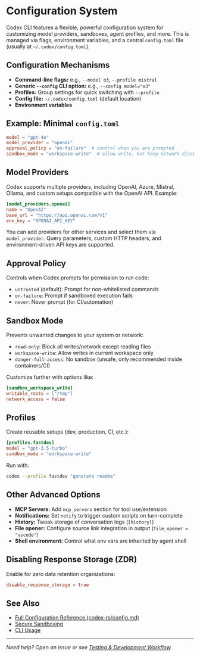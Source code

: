 # Configuration System

Codex CLI features a flexible, powerful configuration system for customizing model providers, sandboxes, agent profiles, and more. This is managed via flags, environment variables, and a central `config.toml` file (usually at `~/.codex/config.toml`).

## Configuration Mechanisms
- **Command-line flags:** e.g., `--model o3`, `--profile mistral`
- **Generic `--config` CLI option:** e.g., `--config model="o3"`
- **Profiles:** Group settings for quick switching with `--profile`
- **Config file:** `~/.codex/config.toml` (default location)
- **Environment variables**

## Example: Minimal `config.toml`
```toml
model = "gpt-4o"
model_provider = "openai"
approval_policy = "on-failure"  # control when you are prompted
sandbox_mode = "workspace-write"  # allow write, but keep network disabled
```

## Model Providers
Codex supports multiple providers, including OpenAI, Azure, Mistral, Ollama, and custom setups compatible with the OpenAI API. Example:
```toml
[model_providers.openai]
name = "OpenAI"
base_url = "https://api.openai.com/v1"
env_key = "OPENAI_API_KEY"
```

You can add providers for other services and select them via `model_provider`. Query parameters, custom HTTP headers, and environment-driven API keys are supported.

## Approval Policy
Controls when Codex prompts for permission to run code:
- `untrusted` (default): Prompt for non-whitelisted commands
- `on-failure`: Prompt if sandboxed execution fails
- `never`: Never prompt (for CI/automation)

## Sandbox Mode
Prevents unwanted changes to your system or network:
- `read-only`: Block all writes/network except reading files
- `workspace-write`: Allow writes in current workspace only
- `danger-full-access`: No sandbox (unsafe, only recommended inside containers/CI)

Customize further with options like:
```toml
[sandbox_workspace_write]
writable_roots = ["/tmp"]
network_access = false
```

## Profiles
Create reusable setups (dev, production, CI, etc.):
```toml
[profiles.fastdev]
model = "gpt-3.5-turbo"
sandbox_mode = "workspace-write"
```
Run with:
```sh
codex --profile fastdev "generate readme"
```

## Other Advanced Options
- **MCP Servers:** Add `mcp_servers` section for tool use/extension
- **Notifications:** Set `notify` to trigger custom scripts on turn-complete
- **History:** Tweak storage of conversation logs (`[history]`)
- **File opener:** Configure source link integration in output (`file_opener = "vscode"`)
- **Shell environment:** Control what env vars are inherited by agent shell

## Disabling Response Storage (ZDR)
Enable for zero data retention organizations:
```toml
disable_response_storage = true
```

## See Also
- [Full Configuration Reference (codex-rs/config.md)](https://github.com/openai/codex/blob/main/codex-rs/config.md)
- [Secure Sandboxing](./security.mdx)
- [CLI Usage](./cli.mdx)

---
*Need help? Open an issue or see [Testing & Development Workflow](./testing-dev.mdx).*